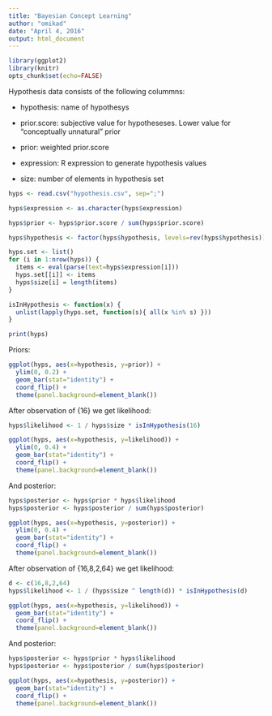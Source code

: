 ```yaml
---
title: "Bayesian Concept Learning"
author: "omikad"
date: "April 4, 2016"
output: html_document
---
```


```r
library(ggplot2)
library(knitr)
opts_chunk$set(echo=FALSE)
```

Hypothesis data consists of the following colummns:

- hypothesis: name of hypothesys

- prior.score: subjective value for hypotheseses. Lower value for "conceptually unnatural" prior

- prior: weighted prior.score

- expression: R expression to generate hypothesis values

- size: number of elements in hypothesis set

```r
hyps <- read.csv("hypothesis.csv", sep=";")

hyps$expression <- as.character(hyps$expression)

hyps$prior <- hyps$prior.score / sum(hyps$prior.score)

hyps$hypothesis <- factor(hyps$hypothesis, levels=rev(hyps$hypothesis))

hyps.set <- list()
for (i in 1:nrow(hyps)) {
  items <- eval(parse(text=hyps$expression[i]))
  hyps.set[[i]] <- items
  hyps$size[i] = length(items)
}

isInHypothesis <- function(x) {
  unlist(lapply(hyps.set, function(s){ all(x %in% s) }))
}

print(hyps)
```

Priors:

```r
ggplot(hyps, aes(x=hypothesis, y=prior)) + 
  ylim(0, 0.2) + 
  geom_bar(stat="identity") + 
  coord_flip() + 
  theme(panel.background=element_blank())
```

After observation of {16} we get likelihood:

```r
hyps$likelihood <- 1 / hyps$size * isInHypothesis(16)

ggplot(hyps, aes(x=hypothesis, y=likelihood)) + 
  ylim(0, 0.4) + 
  geom_bar(stat="identity") + 
  coord_flip() + 
  theme(panel.background=element_blank())
```

And posterior:

```r
hyps$posterior <- hyps$prior * hyps$likelihood
hyps$posterior <- hyps$posterior / sum(hyps$posterior)

ggplot(hyps, aes(x=hypothesis, y=posterior)) + 
  ylim(0, 0.4) + 
  geom_bar(stat="identity") + 
  coord_flip() + 
  theme(panel.background=element_blank())
```


After observation of {16,8,2,64} we get likelihood:

```r
d <- c(16,8,2,64)
hyps$likelihood <- 1 / (hyps$size ^ length(d)) * isInHypothesis(d)

ggplot(hyps, aes(x=hypothesis, y=likelihood)) +  
  geom_bar(stat="identity") + 
  coord_flip() + 
  theme(panel.background=element_blank())
```

And posterior:

```r
hyps$posterior <- hyps$prior * hyps$likelihood
hyps$posterior <- hyps$posterior / sum(hyps$posterior)

ggplot(hyps, aes(x=hypothesis, y=posterior)) + 
  geom_bar(stat="identity") + 
  coord_flip() + 
  theme(panel.background=element_blank())
```